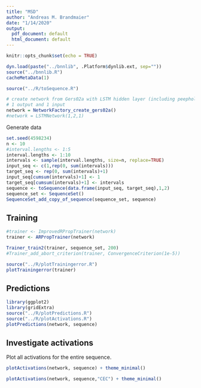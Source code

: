 ```yaml
---
title: "MSD"
author: "Andreas M. Brandmaier"
date: "1/14/2020"
output:
  pdf_document: default
  html_document: default
---
```


```r
knitr::opts_chunk$set(echo = TRUE)

dyn.load(paste("../bnnlib", .Platform$dynlib.ext, sep=""))
source("../bnnlib.R")
cacheMetaData(1)

source("../R/toSequence.R")
```

```r

# create network from Gers02a with LSTM hidden layer (including peepholes)
# 1 output and 1 input
network = NetworkFactory_create_gers02a()
#network = LSTMNetwork(1,2,1)
```

Generate data
```r
set.seed(4598234)
n <- 10
#interval.lengths <- 1:5
interval.lengths <- 1:10
intervals <- sample(interval.lengths, size=n, replace=TRUE)
input_seq <- c(1,rep(0, sum(intervals)))
target_seq <- rep(0, sum(intervals)+1)
input_seq[cumsum(intervals)+1] <- 1
target_seq[cumsum(intervals)+1] <- intervals
sequence <- toSequence(data.frame(input_seq, target_seq),1,2)
sequence_set <- SequenceSet()
SequenceSet_add_copy_of_sequence(sequence_set, sequence)
```

## Training

```r
#trainer <- ImprovedRPropTrainer(network)
trainer <- ARPropTrainer(network)

Trainer_train2(trainer, sequence_set, 200)
#Trainer_add_abort_criterion(trainer, ConvergenceCriterion(1e-5))

source("../R/plotTrainingerror.R")
plotTrainingerror(trainer)
```

## Predictions

```r
library(ggplot2)
library(gridExtra)
source("../R/plotPredictions.R")
source("../R/plotActivations.R")
plotPredictions(network, sequence)
```

## Investigate activations

Plot all activations for the entire sequence.

```r
plotActivations(network, sequence) + theme_minimal()

plotActivations(network, sequence,"CEC") + theme_minimal()
```